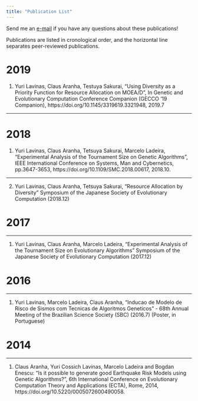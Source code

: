 ```yaml
---
title: "Publication List"
---
```



Send me an [e-mail](mailto:yclavinas@gmail.com) if you have any questions about these publications!

Publications are listed in cronological order, and the horizontal line separates peer-reviewed publications.

# 2019
1. Yuri Lavinas, Claus Aranha, Testuya Sakurai, "Using Diversity as a Priority Function for Resource Allocation on MOEA/D", In Genetic and Evolutionary Computation Conference Companion (GECCO '19 Companion), https://doi.org/10.1145/3319619.3321948, 2019.7

-----

# 2018

1. Yuri Lavinas, Claus Aranha, Tetsuya Sakurai, Marcelo Ladeira, "Experimental Analysis of the Tournament Size on Genetic Algorithms", IEEE International Conference on Systems, Man and Cybernetics, pp.3647-3653, https://doi.org/10.1109/SMC.2018.00617, 2018.10.

-----

2. Yuri Lavinas, Claus Aranha, Tetsuya Sakurai, "Resource Allocation by Diversity" Symposium of the Japanese Society of Evolutionary Computation (2018.12)


# 2017

-----

1. Yuri Lavinas, Claus Aranha, Marcelo Ladeira, "Experimental Analysis of the Tournament Size on Evolutionary Algorithms" Symposium of the Japanese Society of Evolutionary Computation (2017.12)

# 2016

-----

1. Yuri Lavinas, Marcelo Ladeira, Claus Aranha, "Inducao de Modelo de Risco de Sismos com Tecnicas de Algoritmos Geneticos" - 68th Annual Meeting of the Brazilian Science Society (SBC) (2016.7) (Poster, in Portuguese)

# 2014

-----

1. Claus Aranha, Yuri Cossich Lavinas, Marcelo Ladeira and Bogdan Enescu: "Is it possible to generate good Earthquake Risk Models using Genetic Algorithms?", 6th International Conference on Evolutionary Computation Theory and Applications (ECTA), Rome,  2014, https://doi.org/10.5220/0005072600490058.

